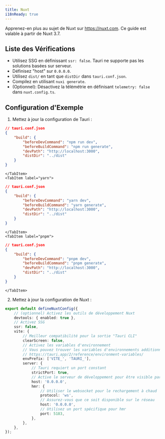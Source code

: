---
title: Nuxt
i18nReady: true
---


Apprenez-en plus au sujet de Nuxt sur https://nuxt.com. Ce guide est valable à partir de Nuxt 3.7.


## Liste des Vérifications

- Utilisez SSG en définissant `ssr: false`. Tauri ne supporte pas les solutions basées sur serveur.
- Définisez "host" sur `0.0.0.0`.
- Utilisez `dist/` en tant que `distDir` dans `tauri.conf.json`.
- Compilez en utilisant `nuxi generate`.
- (Optionnel): Désactivez la télémétrie en définisant `telemetry: false` dans `nuxt.config.ts`.

## Configuration d'Exemple

1. Mettez à jour la configuration de Tauri :

<Tabs>
	<TabItem label="npm">
	
```json
// tauri.conf.json
{
	"build": {
		"beforeDevCommand": "npm run dev",
		"beforeBuildCommand": "npm run generate",
		"devPath": "http://localhost:3000",
		"distDir": "../dist"
	}
}
```
	
	</TabItem>
	<TabItem label="yarn">
	
```json
// tauri.conf.json
{
	"build": {
		"beforeDevCommand": "yarn dev",
		"beforeBuildCommand": "yarn generate",
		"devPath": "http://localhost:3000",
		"distDir": "../dist"
	}
}
```
	
	</TabItem>
	<TabItem label="pnpm">
	
```json
// tauri.conf.json
{
	"build": {
		"beforeDevCommand": "pnpm dev",
		"beforeBuildCommand": "pnpm generate",
		"devPath": "http://localhost:3000",
		"distDir": "../dist"
	}
}
```
	
	</TabItem>
</Tabs>

2. Mettez à jour la configuration de Nuxt :

```ts
export default defineNuxtConfig({
	// (optionnel) Activez les outils de développement Nuxt
	devtools: { enabled: true },
	// Activez SSG
	ssr: false,
	vite: {
		// Meilleur compatibilité pour la sortie "Tauri CLI"
		clearScreen: false,
		// Activez les variables d'environnement
		// Vous pouvez trouver les variables d'environnements additionnelles sur
		// https://tauri.app/2/reference/environment-variables/
		envPrefix: ['VITE_', 'TAURI_'],
		server: {
			// Tauri requiert un port constant
			strictPort: true,
			// Active le serveur de développement pour être visible par les autres appareils pour le développement mobile
			host: '0.0.0.0',
			hmr: {
				// Utiliser le websocket pour le rechargement à chaud
				protocol: 'ws',
				// Assurez-vous que ce soit disponible sur le réseau
				host: '0.0.0.0',
				// Utilisez un port spécifique pour hmr
				port: 5183,
			},
		},
	},
});
```